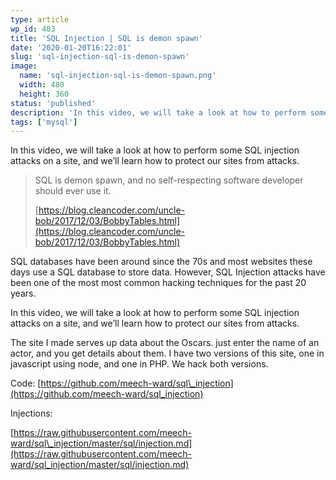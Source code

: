 ```yaml
---
type: article
wp_id: 403
title: 'SQL Injection | SQL is demon spawn'
date: '2020-01-20T16:22:01'
slug: 'sql-injection-sql-is-demon-spawn'
image: 
  name: 'sql-injection-sql-is-demon-spawn.png'
  width: 480
  height: 360
status: 'published'
description: 'In this video, we will take a look at how to perform some SQL injection attacks on a site, and we’ll learn how to protect our sites from attacks.'
tags: ['mysql']
---
```


In this video, we will take a look at how to perform some SQL injection attacks on a site, and we’ll learn how to protect our sites from attacks.

> SQL is demon spawn, and no self-respecting software developer should ever use it.
> 
> [https://blog.cleancoder.com/uncle-bob/2017/12/03/BobbyTables.html](https://blog.cleancoder.com/uncle-bob/2017/12/03/BobbyTables.html)

SQL databases have been around since the 70s and most websites these days use a SQL database to store data. However, SQL Injection attacks have been one of the most most common hacking techniques for the past 20 years.

In this video, we will take a look at how to perform some SQL injection attacks on a site, and we’ll learn how to protect our sites from attacks.

The site I made serves up data about the Oscars. just enter the name of an actor, and you get details about them. I have two versions of this site, one in javascript using node, and one in PHP. We hack both versions.

Code: [https://github.com/meech-ward/sql\_injection](https://github.com/meech-ward/sql_injection)

Injections:

[https://raw.githubusercontent.com/meech-ward/sql\_injection/master/sql/injection.md](https://raw.githubusercontent.com/meech-ward/sql_injection/master/sql/injection.md)